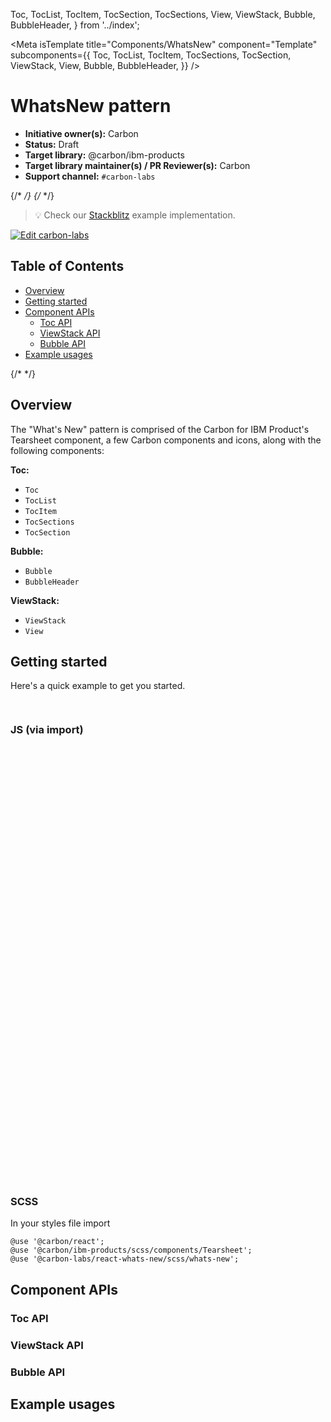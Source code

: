   Toc,
  TocList,
  TocItem,
  TocSection,
  TocSections,
  View,
  ViewStack,
  Bubble,
  BubbleHeader,
} from '../index';

<Meta
  isTemplate
  title="Components/WhatsNew"
  component="Template"
  subcomponents={{
    Toc,
    TocList,
    TocItem,
    TocSections,
    TocSection,
    ViewStack,
    View,
    Bubble,
    BubbleHeader,
  }}
/>

# WhatsNew pattern

- **Initiative owner(s):** Carbon
- **Status:** Draft
- **Target library:** @carbon/ibm-products
- **Target library maintainer(s) / PR Reviewer(s):** Carbon
- **Support channel:** `#carbon-labs`

{/* <!-- START doctoc generated TOC please keep comment here to allow auto update --> */}
{/* <!-- DON'T EDIT THIS SECTION, INSTEAD RE-RUN doctoc TO UPDATE --> */}

> 💡 Check our
> [Stackblitz](https://stackblitz.com/github/carbon-design-system/carbon-labs/tree/main/examples/react/WhatsNew)
> example implementation.

[![Edit carbon-labs](https://developer.stackblitz.com/img/open_in_stackblitz.svg)](https://stackblitz.com/github/carbon-design-system/carbon-labs/tree/main/examples/react/WhatsNew)

## Table of Contents

- [Overview](#overview)
- [Getting started](#getting-started)
- [Component APIs](#component-apis)
  - [Toc API](#toc-api)
  - [ViewStack API](#viewstack-api)
  - [Bubble API](#bubble-api)
- [Example usages](#example-usages)

{/* <!-- END doctoc generated TOC please keep comment here to allow auto update --> */}

## Overview

The "What's New" pattern is comprised of the Carbon for IBM Product's Tearsheet
component, a few Carbon components and icons, along with the following
components:

**Toc:**

- `Toc`
- `TocList`
- `TocItem`
- `TocSections`
- `TocSection`

**Bubble:**

- `Bubble`
- `BubbleHeader`

**ViewStack:**

- `ViewStack`
- `View`

<Canvas of={WhatsNewStories.WhatsNewPattern} />

## Getting started

Here's a quick example to get you started.

```bash
yarn add @carbon/react @carbon/ibm-products @carbon-labs/react-whats-new
```

### JS (via import)

```javascript
import React, { useCallback, useRef, useState } from 'react';

import {
  Toc,
  TocList,
  TocItem,
  TocSections,
  TocSection,
  Bubble,
  BubbleHeader,
  ViewStack,
  View,
} from '@carbon-labs/react-whats-new/es/index';
import { Tearsheet } from '@carbon/ibm-products';

function App() {
  return (
    <>
      {/* Tier 2 - release notification pattern */}
      <Bubble>
        <BubbleHeader>...</BubbleHeader>
        <ViewStack>
          <View>...</View>
        </ViewStack>
        ...
      </Bubble>

      {/* Tier 1 - what's new center pattern */}
      <Toc ref={tocRef}>
        <Tearsheet
          influencer={
            <TocList>
              <TocItem>Feature 1</TocItem>
              <TocItem>Feature 2</TocItem>
            </TocList>
          }>
          <TocSections threshold={0.2}>
            <TocSection as="div">...</TocSection>
            ...
          </TocSections>
        </Tearsheet>
      </Toc>
    </>
  );
}

export default App;
```

### SCSS

In your styles file import

```
@use '@carbon/react';
@use '@carbon/ibm-products/scss/components/Tearsheet';
@use '@carbon-labs/react-whats-new/scss/whats-new';
```

## Component APIs

### Toc API

<ArgTypes of={TocStories.TocStory} />

### ViewStack API

<ArgTypes of={ViewStackStories.ViewStackStory} />

### Bubble API

<ArgTypes of={BubbleStories.BubbleStory} />

## Example usages

```javascript
import React, { useCallback, useRef, useState } from 'react';
import { Close, Gift, Launch, Notification } from '@carbon/react/icons';
import {
  Button,
  ContentSwitcher,
  Heading,
  Link,
  Section,
  Switch,
  Tag,
} from '@carbon/react';
import {
  Toc,
  TocList,
  TocItem,
  TocSections,
  TocSection,
  Bubble,
  BubbleHeader,
  ViewStack,
  View,
} from '@carbon-labs/react-whats-new/es/index';
import { ScrollGradient, Tearsheet, pkg } from '@carbon/ibm-products';

pkg.component.ScrollGradient = true;

function App() {
  /* ************************************* */
  // CONSTANTS
  const labsPrefix = usePrefix();
  const prefix = `${labsPrefix}--whats-new`;
  /* ************************************* */
  // INTERNAL STATE
  const [contentIndex, setContentIndex] = useState(0);
  const [currentReleaseNotifications, setCurrentReleaseNotifications] =
    useState(0);
  const [totalReleaseNotifications, setTotalReleaseNotifications] = useState(0);
  const [shouldShowReleaseNotification, setShouldShowReleaseNotification] =
    useState(false);
  const [shouldShowAnnouncement, setShouldShowAnnouncement] = useState(false);
  /* ************************************* */
  // REFS
  const tocRef = useRef(null);
  const viewStackRef = useRef(null);
  /* ************************************* */
  // CALL BACKS
  const handleContentSwitch = useCallback((value) => {
    const cleanVal = value ? value : 0;
    setContentIndex(cleanVal);
  }, []);
  /* ************************************* */

  return (
    <>
      {/* Tier 2 - release notification pattern */}
      <Bubble
        highContrast
        align="bottom-end"
        open={shouldShowReleaseNotification}
        target="#ExampleTarget">
        <BubbleHeader>
          <Button
            kind="ghost"
            size="sm"
            renderIcon={Close}
            iconDescription="Close"
            hasIconOnly
            onClick={() => {
              setShouldShowReleaseNotification(false);
            }}
          />
        </BubbleHeader>
        <ViewStack
          ref={viewStackRef}
          className={`${prefix}__wn_pattern__bubble_viewstack`}
          ariaLabel="Test view stack"
          viewAssistiveTranslator={(currentIndex, lastIndex) =>
            `Affichage de la vue ${currentIndex} sur ${lastIndex}`
          }
          onViewChangeEnd={({ currentIndex, lastIndex }) => {
            setCurrentReleaseNotifications(currentIndex + 1);
            setTotalReleaseNotifications(lastIndex + 1);
          }}>
          <View title="Example View 1">
            <ScrollGradient>
              <img
                alt=""
                className={`${prefix}__wn_pattern__bubble_viewstack-view-image`}
                src="https://assets.ibm.com/is/image/ibm/maas360-benefits-enhanced-security-threat-visibility:2x1?$674x337$&fmt=png-alpha"
              />
              <div
                className={`${prefix}__wn_pattern__bubble_viewstack-view-info`}>
                <Gift size={20} />
                <span>New!</span>
              </div>
              <div className={`${prefix}__wn_pattern__tag_container`}>
                <Tag
                  className="some-class"
                  size="md"
                  title="Clear filter"
                  type="purple">
                  Tag content
                </Tag>
              </div>
              <Heading
                className={`${prefix}__wn_pattern__bubble_viewstack-view-heading`}>
                Feature 1
              </Heading>
              <div
                className={`${prefix}__wn_pattern__bubble_viewstack-view-description`}>
                <p>
                  Lorem ipsum dolor sit amet, consectetur adipiscing elit.
                  Maecenas consequat, nulla in laoreet molestie, metus lectus
                  eleifend sem, eu malesuada ipsum arcu nec turpis.
                </p>
              </div>
              <div
                className={`${prefix}__wn_pattern__bubble_viewstack-view-buttons`}>
                <Button href="https://www.ibm.com" kind="ghost" size="sm">
                  Start using
                </Button>
              </div>
            </ScrollGradient>
          </View>
          <View title="Example View 2">
            <ScrollGradient>
              <img
                alt=""
                className={`${prefix}__wn_pattern__bubble_viewstack-view-image`}
                src="https://assets.ibm.com/is/image/ibm/maas360-benefits-enhanced-security-threat-visibility:2x1?$674x337$&fmt=png-alpha"
              />
              <div
                className={`${prefix}__wn_pattern__bubble_viewstack-view-info`}>
                <Gift size={20} />
                <span>New!</span>
              </div>
              <div className={`${prefix}__wn_pattern__tag_container`}>
                <Tag
                  className="some-class"
                  size="md"
                  title="Clear filter"
                  type="purple">
                  Tag content
                </Tag>
              </div>
              <Heading
                className={`${prefix}__wn_pattern__bubble_viewstack-view-heading`}>
                Feature 2
              </Heading>
              <div
                className={`${prefix}__wn_pattern__bubble_viewstack-view-description`}>
                <p>
                  Lorem ipsum dolor sit amet, consectetur adipiscing elit.
                  Maecenas consequat, nulla in laoreet molestie, metus lectus
                  eleifend sem, eu malesuada ipsum arcu nec turpis.
                </p>
              </div>
              <div
                className={`${prefix}__wn_pattern__bubble_viewstack-view-buttons`}>
                <Button href="https://www.ibm.com" kind="ghost" size="sm">
                  Start using
                </Button>
              </div>
            </ScrollGradient>
          </View>
        </ViewStack>
        <footer className={`${prefix}__wn_pattern__bubble_footer`}>
          <div className={`${prefix}__wn_pattern__bubble_progress`}>
            {currentReleaseNotifications}/{totalReleaseNotifications}
          </div>

          <Button
            disabled={currentReleaseNotifications === 1}
            size="sm"
            kind="ghost"
            onClick={() => {
              viewStackRef.current?.back();
            }}>
            Back
          </Button>
          {currentReleaseNotifications !== totalReleaseNotifications ? (
            <Button
              size="sm"
              kind="primary"
              onClick={() => {
                viewStackRef.current?.next();
              }}>
              Next
            </Button>
          ) : (
            <Button
              size="sm"
              kind="primary"
              onClick={() => {
                setShouldShowReleaseNotification(false);
              }}>
              Got it
            </Button>
          )}
        </footer>
      </Bubble>

      {/* Tier 1 - what's new center pattern */}
      <Toc ref={tocRef}>
        <Tearsheet
          selectorPrimaryFocus="#FeatureSwitcher"
          title="What's new"
          open={shouldShowAnnouncement}
          onClose={() => setShouldShowAnnouncement(false)}
          className={`${prefix}__wn_pattern__tearsheet`}
          closeIconDescription="Close the tearsheet"
          navigation={
            <div
              className={`${prefix}__wn_pattern__tearsheet_navigation_container`}>
              <ContentSwitcher
                id="FeatureSwitcher"
                className={`${prefix}__wn_pattern__tearsheet__contentswitcher`}
                size="md"
                selectedIndex={contentIndex}
                onChange={(val) => {
                  tocRef.current?.reset();
                  handleContentSwitch(val.index);
                }}>
                <Switch name="new" text="Latest highlights" />
                <Switch name="all" text="All features" />
              </ContentSwitcher>
              <Link
                className={`${prefix}__wn_pattern__tearsheet__link`}
                size="md"
                href="https://www.ibm.com"
                target="_blank"
                renderIcon={Launch}>
                View on Docs
              </Link>
            </div>
          }
          influencer={
            <div
              className={`${prefix}__wn_pattern__tearsheet_influencer_container`}>
              {contentIndex === 0 ? (
                <TocList>
                  <TocItem>Feature 1</TocItem>
                  <TocItem>Feature 2</TocItem>
                </TocList>
              ) : (
                <TocList>
                  <TocItem>Section 1</TocItem>
                  <TocItem>Section 2</TocItem>
                </TocList>
              )}
            </div>
          }>
          <div className={`${prefix}__wn_pattern__features`}>
            {contentIndex === 0 ? (
              <TocSections
                className={`${prefix}__wn_pattern__feature__sections`}
                threshold={0.2}>
                <TocSection
                  as="div"
                  className={`${prefix}__wn_pattern__feature__section`}>
                  <Section level={4}>
                    <img
                      className={`${prefix}__wn_pattern__feature__section_image`}
                      src="https://assets.ibm.com/is/image/ibm/fs6:2x1?$674x337$&fmt=png-alpha"
                      aria-label="Example image"
                    />
                    <div className={`${prefix}__wn_pattern__tag_container`}>
                      <Tag
                        className="some-class"
                        size="md"
                        title="Clear filter"
                        type="purple">
                        Tag content
                      </Tag>
                    </div>
                    <Heading
                      className={`${prefix}__wn_pattern__feature__section_heading`}>
                      Feature 1
                    </Heading>
                    <div
                      className={`${prefix}__wn_pattern__feature__section_body`}>
                      <p>
                        Lorem ipsum dolor sit amet, consectetur adipiscing elit.
                        Duis consequat rhoncus dolor non dapibus. Proin eu
                        tempus turpis. Aliquam ornare mi mi. Pellentesque ac
                        mattis diam.
                      </p>
                    </div>
                    <Button href="https://www.ibm.com" kind="tertiary">
                      Go Here
                    </Button>
                  </Section>
                </TocSection>
                <TocSection
                  as="div"
                  className={`${prefix}__wn_pattern__feature__section`}>
                  <Section level={4}>
                    <img
                      className={`${prefix}__wn_pattern__feature__section_image`}
                      src="https://assets.ibm.com/is/image/ibm/fs6:2x1?$674x337$&fmt=png-alpha"
                      aria-label="Example image"
                    />
                    <div className={`${prefix}__wn_pattern__tag_container`}>
                      <Tag
                        className="some-class"
                        size="md"
                        title="Clear filter"
                        type="purple">
                        Tag content
                      </Tag>
                    </div>
                    <Heading
                      className={`${prefix}__wn_pattern__feature__section_heading`}>
                      Feature 2
                    </Heading>
                    <div
                      className={`${prefix}__wn_pattern__feature__section_body`}>
                      <p>
                        Lorem ipsum dolor sit amet, consectetur adipiscing elit.
                        Duis consequat rhoncus dolor non dapibus. Proin eu
                        tempus turpis. Aliquam ornare mi mi. Pellentesque ac
                        mattis diam.
                      </p>
                    </div>
                    <Button href="https://www.ibm.com" kind="tertiary">
                      Go Here
                    </Button>
                  </Section>
                </TocSection>
              </TocSections>
            ) : (
              <TocSections
                className={`${prefix}__wn_pattern__feature__sections`}
                threshold={0.1}>
                <TocSection as="div">
                  <Section
                    level={3}
                    className={`${prefix}__wn_pattern__feature__section_group`}>
                    <Heading
                      className={`${prefix}__wn_pattern__feature__section_group_heading`}>
                      Section 1
                    </Heading>
                    <Section
                      className={`${prefix}__wn_pattern__feature__section`}>
                      <img
                        className={`${prefix}__wn_pattern__feature__section_image`}
                        src="https://assets.ibm.com/is/image/ibm/fs6:2x1?$674x337$&fmt=png-alpha"
                        aria-label="Example image"
                      />
                      <div className={`${prefix}__wn_pattern__tag_container`}>
                        <Tag
                          className="some-class"
                          size="md"
                          title="Clear filter"
                          type="purple">
                          Tag content
                        </Tag>
                      </div>
                      <Heading
                        className={`${prefix}__wn_pattern__feature__section_heading`}>
                        Section 1 - Feature 1
                      </Heading>
                      <div
                        className={`${prefix}__wn_pattern__feature__section_body`}>
                        <p>
                          Lorem ipsum dolor sit amet, consectetur adipiscing
                          elit. Duis consequat rhoncus dolor non dapibus. Proin
                          eu tempus turpis. Aliquam ornare mi mi. Pellentesque
                          ac mattis diam.
                        </p>
                      </div>
                      <Button href="https://www.ibm.com" kind="tertiary">
                        Go Here
                      </Button>
                    </Section>
                    <Section
                      className={`${prefix}__wn_pattern__feature__section`}>
                      <img
                        className={`${prefix}__wn_pattern__feature__section_image`}
                        src="https://assets.ibm.com/is/image/ibm/fs6:2x1?$674x337$&fmt=png-alpha"
                        aria-label="Example image"
                      />
                      <div className={`${prefix}__wn_pattern__tag_container`}>
                        <Tag
                          className="some-class"
                          size="md"
                          title="Clear filter"
                          type="purple">
                          Tag content
                        </Tag>
                      </div>
                      <Heading
                        className={`${prefix}__wn_pattern__feature__section_heading`}>
                        Section 1 - Feature 2
                      </Heading>
                      <div
                        className={`${prefix}__wn_pattern__feature__section_body`}>
                        <p>
                          Lorem ipsum dolor sit amet, consectetur adipiscing
                          elit. Duis consequat rhoncus dolor non dapibus. Proin
                          eu tempus turpis. Aliquam ornare mi mi. Pellentesque
                          ac mattis diam.
                        </p>
                      </div>
                      <Button href="https://www.ibm.com" kind="tertiary">
                        Go Here
                      </Button>
                    </Section>
                  </Section>
                </TocSection>
                <TocSection as="div">
                  <Section
                    level={3}
                    className={`${prefix}__wn_pattern__feature__section_group`}>
                    <Heading
                      className={`${prefix}__wn_pattern__feature__section_group_heading`}>
                      Section 2
                    </Heading>
                    <Section
                      className={`${prefix}__wn_pattern__feature__section`}>
                      <img
                        className={`${prefix}__wn_pattern__feature__section_image`}
                        src="https://assets.ibm.com/is/image/ibm/fs6:2x1?$674x337$&fmt=png-alpha"
                        aria-label="Example image"
                      />
                      <div className={`${prefix}__wn_pattern__tag_container`}>
                        <Tag
                          className="some-class"
                          size="md"
                          title="Clear filter"
                          type="purple">
                          Tag content
                        </Tag>
                      </div>
                      <Heading
                        className={`${prefix}__wn_pattern__feature__section_heading`}>
                        Section 2 - Feature 1
                      </Heading>
                      <div
                        className={`${prefix}__wn_pattern__feature__section_body`}>
                        <p>
                          Lorem ipsum dolor sit amet, consectetur adipiscing
                          elit. Duis consequat rhoncus dolor non dapibus. Proin
                          eu tempus turpis. Aliquam ornare mi mi. Pellentesque
                          ac mattis diam.
                        </p>
                      </div>
                      <Button href="https://www.ibm.com" kind="tertiary">
                        Go Here
                      </Button>
                    </Section>
                    <Section
                      className={`${prefix}__wn_pattern__feature__section`}>
                      <img
                        className={`${prefix}__wn_pattern__feature__section_image`}
                        src="https://assets.ibm.com/is/image/ibm/fs6:2x1?$674x337$&fmt=png-alpha"
                        aria-label="Example image"
                      />
                      <div className={`${prefix}__wn_pattern__tag_container`}>
                        <Tag
                          className="some-class"
                          size="md"
                          title="Clear filter"
                          type="purple">
                          Tag content
                        </Tag>
                      </div>
                      <Heading
                        className={`${prefix}__wn_pattern__feature__section_heading`}>
                        Section 2 - Feature 2
                      </Heading>
                      <div
                        className={`${prefix}__wn_pattern__feature__section_body`}>
                        <p>
                          Lorem ipsum dolor sit amet, consectetur adipiscing
                          elit. Duis consequat rhoncus dolor non dapibus. Proin
                          eu tempus turpis. Aliquam ornare mi mi. Pellentesque
                          ac mattis diam.
                        </p>
                      </div>
                      <Button href="https://www.ibm.com" kind="tertiary">
                        Go Here
                      </Button>
                    </Section>
                  </Section>
                </TocSection>
              </TocSections>
            )}
          </div>
        </Tearsheet>
      </Toc>
    </>
  );
}

export default App;
```
